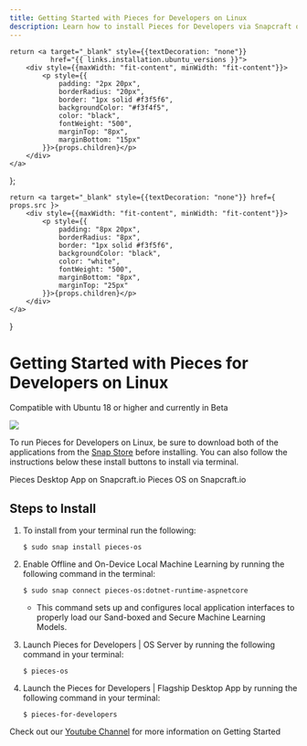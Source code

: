```yaml
---
title: Getting Started with Pieces for Developers on Linux
description: Learn how to install Pieces for Developers via Snapcraft or by using Shell/Bash commands on your Linux distro.
---
```


<link rel="canonical" href="https://docs.pieces.app/installation-getting-started/linux" />

    return <a target="_blank" style={{textDecoration: "none"}}
              href="{{ links.installation.ubuntu_versions }}">
        <div style={{maxWidth: "fit-content", minWidth: "fit-content"}}>
            <p style={{
                padding: "2px 20px",
                borderRadius: "20px",
                border: "1px solid #f3f5f6",
                backgroundColor: "#f3f4f5",
                color: "black",
                fontWeight: "500",
                marginTop: "8px",
                marginBottom: "15px"
            }}>{props.children}</p>
        </div>
    </a>
};

    return <a target="_blank" style={{textDecoration: "none"}} href={ props.src }>
        <div style={{maxWidth: "fit-content", minWidth: "fit-content"}}>
            <p style={{
                padding: "8px 20px",
                borderRadius: "8px",
                border: "1px solid #f3f5f6",
                backgroundColor: "black",
                color: "white",
                fontWeight: "500",
                marginBottom: "8px",
                marginTop: "25px"
            }}>{props.children}</p>
        </div>
    </a>
}

# Getting Started with Pieces for Developers on Linux

<ReleasePill>Compatible with Ubuntu 18 or higher and currently in Beta</ReleasePill>

![](/assets/installation/robots_linux.png)

To run Pieces for Developers on Linux, be sure to download both of the applications from the <a target="_blank" href="https://snapcraft.io">Snap Store</a> before installing. You can also follow the instructions below these install buttons to install via terminal.

<InstallButton src="https://snapcraft.io/pieces-for-developers">Pieces Desktop App on Snapcraft.io</InstallButton>
<InstallButton src="https://snapcraft.io/pieces-os">Pieces OS on Snapcraft.io</InstallButton>

## Steps to Install

1. To install from your terminal run the following:
    ```shell
    $ sudo snap install pieces-os
    ```

2. Enable Offline and On-Device Local Machine Learning by running the following command in the terminal:
    ```shell
    $ sudo snap connect pieces-os:dotnet-runtime-aspnetcore
    ```

    - This command sets up and configures local application interfaces to properly load our Sand-boxed and Secure Machine Learning Models.

3. Launch Pieces for Developers | OS Server by running the following command in your terminal:
    ```shell
    $ pieces-os
    ```

4. Launch the Pieces for Developers | Flagship Desktop App by running the following command in your terminal:
    ```shell
    $ pieces-for-developers
    ```

Check out our <a target="_blank" href="https://www.youtube.com/@getpieces">Youtube Channel</a> for more information on Getting Started
